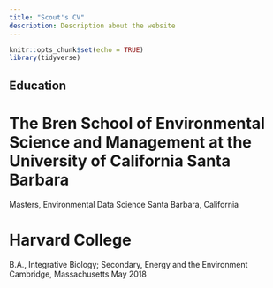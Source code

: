 ```yaml
---
title: "Scout's CV"
description: Description about the website 
---
```


```r
knitr::opts_chunk$set(echo = TRUE)
library(tidyverse)
```

## Education

# The Bren School of Environmental Science and Management at the University of California Santa Barbara 
Masters, Environmental Data Science 
Santa Barbara, California 

# Harvard College
B.A., Integrative Biology; Secondary, Energy and the Environment 
Cambridge, Massachusetts 
May 2018



